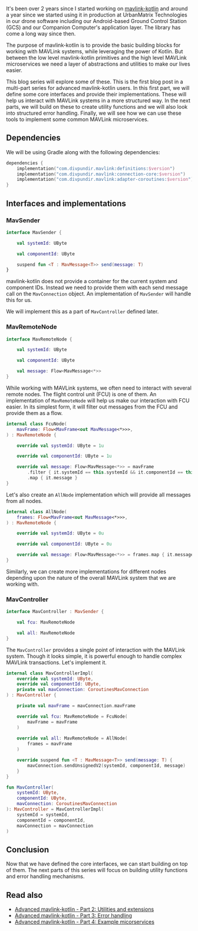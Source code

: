 It's been over 2 years since I started working on [mavlink-kotlin](https://github.com/divyanshupundir/mavlink-kotlin)
and around a year since we started using it in production at UrbanMatrix Technologies in our drone software including
our Android-based Ground Control Station (GCS) and our Companion Computer's application layer. The library has come a
long way since then.

The purpose of mavlink-kotlin is to provide the basic building blocks for working with MAVLink systems, while
leveraging the power of Kotlin. But between the low level mavlink-kotlin primitives and the high level MAVLink
microservices we need a layer of abstractions and utilities to make our lives easier.

This blog series will explore some of these. This is the first blog post in a multi-part series for advanced
mavlink-kotlin users. In this first part, we will define some core interfaces and provide their implementations. These
will help us interact with MAVLink systems in a more structured way. In the next parts, we will build on these to
create utility functions and we will also look into structured error handling. Finally, we will see how we can use these
tools to implement some common MAVLink microservices.

## Dependencies

We will be using Gradle along with the following dependencies:

```kotlin
dependencies {
    implementation("com.divpundir.mavlink:definitions:$version")
    implementation("com.divpundir.mavlink:connection-core:$version")
    implementation("com.divpundir.mavlink:adapter-coroutines:$version")
}
```

## Interfaces and implementations

### MavSender

```kotlin
interface MavSender {

    val systemId: UByte

    val componentId: UByte

    suspend fun <T : MavMessage<T>> send(message: T)
}
```

mavlink-kotlin does not provide a container for the current system and component IDs. Instead we need to provide them
with each send message call on the `MavConnection` object. An implementation of `MavSender` will handle this for us.

We will implement this as a part of `MavController` defined later.

### MavRemoteNode

```kotlin
interface MavRemoteNode {

    val systemId: UByte

    val componentId: UByte

    val message: Flow<MavMessage<*>>
}
```

While working with MAVLink systems, we often need to interact with several remote nodes. The flight control unit (FCU)
is one of them. An implementation of `MavRemoteNode` will help us make our interaction with FCU easier. In its simplest
form, it will filter out messages from the FCU and provide them as a flow.

```kotlin
internal class FcuNode(
    mavFrame: Flow<MavFrame<out MavMessage<*>>>,
) : MavRemoteNode {

    override val systemId: UByte = 1u

    override val componentId: UByte = 1u

    override val message: Flow<MavMessage<*>> = mavFrame
        .filter { it.systemId == this.systemId && it.componentId == this.componentId }
        .map { it.message }
}
```

Let's also create an `AllNode` implementation which will provide all messages from all nodes.

```kotlin
internal class AllNode(
    frames: Flow<MavFrame<out MavMessage<*>>>,
) : MavRemoteNode {

    override val systemId: UByte = 0u

    override val componentId: UByte = 0u

    override val message: Flow<MavMessage<*>> = frames.map { it.message }
}
```

Similarly, we can create more implementations for different nodes depending upon the nature of the overall MAVLink
system that we are working with.

### MavController

```kotlin
interface MavController : MavSender {

    val fcu: MavRemoteNode

    val all: MavRemoteNode
}
```

The `MavController` provides a single point of interaction with the MAVLink system. Though it looks simple, it is
powerful enough to handle complex MAVLink transactions. Let's implement it.

```kotlin
internal class MavControllerImpl(
    override val systemId: UByte,
    override val componentId: UByte,
    private val mavConnection: CoroutinesMavConnection
) : MavController {

    private val mavFrame = mavConnection.mavFrame

    override val fcu: MavRemoteNode = FcuNode(
        mavFrame = mavFrame
    )
    
    override val all: MavRemoteNode = AllNode(
        frames = mavFrame
    )

    override suspend fun <T : MavMessage<T>> send(message: T) {
        mavConnection.sendUnsignedV2(systemId, componentId, message)
    }
}

fun MavController(
    systemId: UByte,
    componentId: UByte,
    mavConnection: CoroutinesMavConnection
): MavController = MavControllerImpl(
    systemId = systemId,
    componentId = componentId,
    mavConnection = mavConnection
)
```

## Conclusion

Now that we have defined the core interfaces, we can start building on top of them. The next parts of this series will
focus on building utility functions and error handling mechanisms.

## Read also

- [Advanced mavlink-kotlin - Part 2: Utilities and extensions](/blog/advanced-mavlink-kotlin-part-2)
- [Advanced mavlink-kotlin - Part 3: Error handling](/blog/advanced-mavlink-kotlin-part-3)
- [Advanced mavlink-kotlin - Part 4: Example micorservices](/blog/advanced-mavlink-kotlin-part-4)
